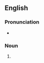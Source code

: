 ==English==

===Pronunciation===
* {{rhymes|aɪz|lang=en}}

===Noun===
{{head|en|noun plural form}}

# {{plural of|high|lang=en}}